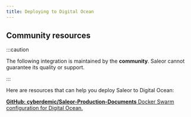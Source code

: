 ```yaml
---
title: Deploying to Digital Ocean
---
```



## Community resources

:::caution

The following integration is maintained by the **community**. Saleor cannot guarantee its quality or support.

:::

Here are resources that can help you deploy Saleor to Digital Ocean:

<CardGrid>

[**GitHub: cyberdemic/Saleor-Production-Documents** Docker Swarm configuration for Digital Ocean.](https://github.com/cyberdemic/Saleor-Production-Documents)

</CardGrid>
